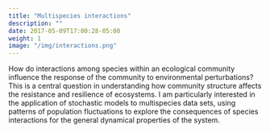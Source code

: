```yaml
---
title: "Multispecies interactions"
description: ""
date: 2017-05-09T17:00:28-05:00
weight: 1
image: "/img/interactions.png"
---
```



How do interactions among species within an ecological community influence the response of the community to environmental perturbations? This is a central question in understanding how community structure affects the resistance and resilience of ecosystems. I am particularly interested in the application of stochastic models to multispecies data sets, using patterns of population fluctuations to explore the consequences of species interactions for the general dynamical properties of the system.


